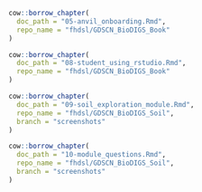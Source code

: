 
:::: {.borrowed_chunk}
```r
cow::borrow_chapter(
  doc_path = "05-anvil_onboarding.Rmd",
  repo_name = "fhdsl/GDSCN_BioDIGS_Book"
)
```
::::

:::: {.borrowed_chunk}
```r
cow::borrow_chapter(
  doc_path = "08-student_using_rstudio.Rmd",
  repo_name = "fhdsl/GDSCN_BioDIGS_Book"
)
```
::::

:::: {.borrowed_chunk}
```r
cow::borrow_chapter(
  doc_path = "09-soil_exploration_module.Rmd",
  repo_name = "fhdsl/GDSCN_BioDIGS_Soil",
  branch = "screenshots"
)
```
::::

:::: {.borrowed_chunk}
```r
cow::borrow_chapter(
  doc_path = "10-module_questions.Rmd",
  repo_name = "fhdsl/GDSCN_BioDIGS_Soil",
  branch = "screenshots"
)
```
::::
